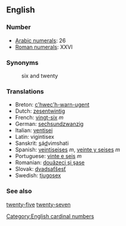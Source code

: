 == English ==

=== Number ===

*[[w:Arabic Numerals|Arabic numerals]]: 26
*[[w:Roman numerals|Roman numerals]]: XXVI

=== Synonyms ===
:six and twenty

=== Translations ===

*Breton: [[c'hwec'h-warn-ugent]]
*Dutch: [[zesentwintig]]
*French: [[vingt-six]] ''m''
*German: [[sechsundzwanzig]]
*Italian: [[ventisei]]
*Latin: vigintisex
*Sanskrit: <u>s</u>á<u>d</u>vi''m''shati
*Spanish: [[veintiseises]] ''m'', [[veinte y seises]] ''m''
*Portuguese: [[vinte e seis]] ''m''
*Romanian: [[douăzeci şi şase]]
*Slovak: [[dvadsaťšesť]]
*Swedish: [[tjugosex]]

=== See also ===

[[twenty-five]] [[twenty-seven]]

[[Category:English cardinal numbers]]